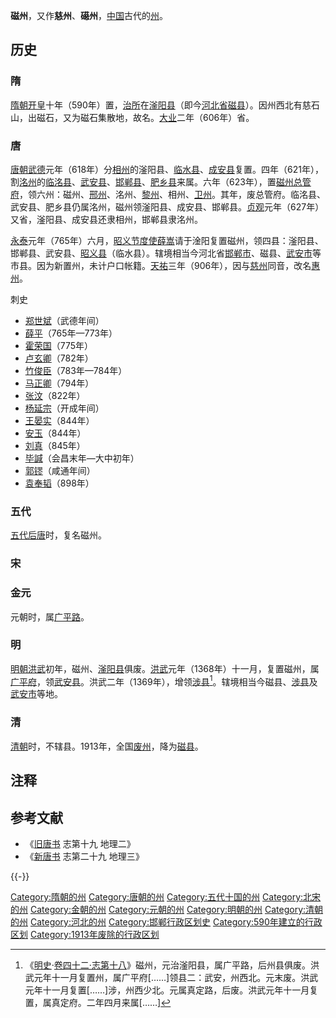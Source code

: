 '''磁州'''，又作'''慈州'''、'''礠州'''，[[中国|中国]]古代的[[州|州]]。

== 历史 ==
=== 隋 ===
[[隋朝|隋朝]][[开皇|开皇]]十年（590年）置，[[治所|治所]]在[[滏阳县|滏阳县]]（即今[[河北省|河北省]][[磁县|磁县]]）。因州西北有慈石山，出磁石，又为磁石集散地，故名。[[大业_(年号)|大业]]二年（606年）省。

=== 唐 ===
[[唐朝|唐朝]][[武德|武德]]元年（618年）分[[相州_(北周)|相州]]的滏阳县、[[临水县|临水县]]、[[成安县|成安县]]复置。四年（621年），割[[洺州|洺州]]的[[临洺县|临洺县]]、[[武安县_(西汉)|武安县]]、[[邯郸县|邯郸县]]、[[肥乡县|肥乡县]]来属。六年（623年），置[[磁州总管府|磁州总管府]]，领六州：磁州、[[邢州|邢州]]、洺州、[[黎州|黎州]]、相州、[[卫州|卫州]]。其年，废总管府。临洺县、武安县、肥乡县仍属洺州，磁州领滏阳县、成安县、邯郸县。[[貞觀_(唐朝)|贞观]]元年（627年）又省，滏阳县、成安县还隶相州，邯郸县隶洺州。

[[永泰_(唐朝)|永泰]]元年（765年）六月，[[昭义节度使|昭义节度使]][[薛嵩|薛嵩]]请于淦阳复置磁州，领四县：滏阳县、邯郸县、武安县、[[昭义县|昭义县]]（临水县）。辖境相当今河北省[[邯郸市|邯郸市]]、磁县、[[武安市|武安市]]等市县。因为新置州，未计户口帐籍。[[天祐_(唐朝)|天祐]]三年（906年），因与[[慈州_(唐朝)|慈州]]同音，改名[[惠州_(唐朝)|惠州]]。
;刺史
*[[郑世斌|郑世斌]]（武德年间）
*[[薛平|薛平]]（765年—773年）
*[[霍荣国|霍荣国]]（775年）
*[[卢玄卿|卢玄卿]]（782年）
*[[竹俊臣|竹俊臣]]（783年—784年）
*[[马正卿|马正卿]]（794年）
*[[张汶|张汶]]（822年）
*[[杨延宗|杨延宗]]（开成年间）
*[[王晏实|王晏实]]（844年）
*[[安玉|安玉]]（844年）
*[[刘真|刘真]]（845年）
*[[毕諴|毕諴]]（会昌末年—大中初年）
*[[郭镠|郭镠]]（咸通年间）
*[[袁奉韬|袁奉韬]]（898年）

=== 五代 ===
[[五代|五代]][[后唐|后唐]]时，复名磁州。

=== 宋 ===

=== 金元 ===

元朝时，属[[广平路|广平路]]。

=== 明 ===
[[明朝|明朝]][[洪武|洪武]]初年，磁州、[[滏阳县|滏阳县]]俱废。[[洪武|洪武]]元年（1368年）十一月，复置磁州，属[[广平府|广平府]]，领[[武安县_(西汉)|武安县]]。洪武二年（1369年），增领[[涉县|涉县]]<ref>《[[明史|明史]]·[[s:明史/卷42|卷四十二·志第十八]]》磁州，元治滏阳县，属广平路，后州县俱废。洪武元年十一月复置州，属广平府[……]领县二：武安，州西北。元末废。洪武元年十一月复置[……]涉，州西少北。元属真定路，后废。洪武元年十一月复置，属真定府。二年四月来属[……]</ref>。辖境相当今磁县、[[涉县|涉县]]及[[武安市|武安市]]等地。

=== 清 ===

[[清朝|清朝]]时，不辖县。1913年，全国[[废府州厅改县|废州]]，降为[[磁县|磁县]]。

== 注释 ==

{{Reflist|25em}}

== 参考文献 ==

*《[[旧唐书|旧唐书]] 志第十九 地理二》
*《[[新唐书|新唐书]] 志第二十九 地理三》

{{-}}
{{北宋行政区划|nocat}}
{{金朝行政区划|nocat}}

{{DEFAULTSORT:C}}
[[Category:隋朝的州|Category:隋朝的州]]
[[Category:唐朝的州|Category:唐朝的州]]
[[Category:五代十国的州|Category:五代十国的州]]
[[Category:北宋的州|Category:北宋的州]]
[[Category:金朝的州|Category:金朝的州]]
[[Category:元朝的州|Category:元朝的州]]
[[Category:明朝的州|Category:明朝的州]]
[[Category:清朝的州|Category:清朝的州]]
[[Category:河北的州|Category:河北的州]]
[[Category:邯郸行政区划史|Category:邯郸行政区划史]]
[[Category:590年建立的行政区划|Category:590年建立的行政区划]]
[[Category:1913年废除的行政区划|Category:1913年废除的行政区划]]
